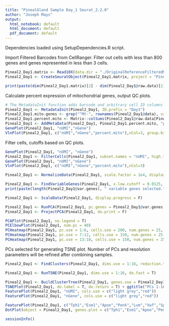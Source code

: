```yaml
---
title: "PinealGland Sample Day_1 Seurat_2.2.0"
author: "Joseph Mays"
output:
  html_notebook: default
  html_document: default
  pdf_document: default
---
```


Dependencies loaded using SetupDependencies.R script.

Import Filtered Barcodes from CellRanger. Filter out cells with less than 800 genes and genes represented in less than 3 cells.
```r
Pineal2_Day1.matrix <- Read10X(data.dir = "./OriginalReferenceFilteredMatrix/Day1/")
Pineal2_Day1 <- CreateSeuratObject(Pineal2_Day1.matrix, project = "Pineal2_Day1", min.cells = 3, min.genes = 800)
```

```r
print(paste(dim(Pineal2_Day1.matrix)[2] - dim(Pineal2_Day1@raw.data)[2], " cells were filtered from the original matrix.", sep=''))
```

Calculate percent expression of mitochondrial genes, output QC plots. 
```r
# The MetadataInit function adds barcode and arbitrary cell ID columns to the metadata table in the Seurat Object 
Pineal2_Day1 <- MetadataInit(Pineal2_Day1, ID.prefix = "Day1")
Pineal2_Day1.mito.genes <- grep("^Mt-", rownames(Pineal2_Day1@data), value = T)
Pineal2_Day1.percent.mito <- Matrix::colSums(Pineal2_Day1@raw.data[Pineal2_Day1.mito.genes, ])/Matrix::colSums(Pineal2_Day1@raw.data)
Pineal2_Day1 <- AddMetaData(Pineal2_Day1, Pineal2_Day1.percent.mito, "percent.mito")
GenePlot(Pineal2_Day1, "nUMI","nGene")
VlnPlot(Pineal2_Day1, c("nUMI","nGene","percent.mito"),nCol=3, group.by = "orig.ident")
```

Filter cells, cutoffs based on QC plots. 
```r
GenePlot(Pineal2_Day1, "nUMI", "nGene")
Pineal2_Day1 <- FilterCells(Pineal2_Day1, subset.names = "nUMI", high.thresholds = 25000)
GenePlot(Pineal2_Day1, "nUMI","nGene")
VlnPlot(Pineal2_Day1, c("nUMI","nGene","percent.mito"),nCol=3)
```

```r
Pineal2_Day1 <- NormalizeData(Pineal2_Day1, scale.factor = 1e4, display.progress = F)
```

```r
Pineal2_Day1 <- FindVariableGenes(Pineal2_Day1, x.low.cutoff = 0.0125, x.high.cutoff = 3, y.cutoff = 0.3, do.plot = F)
print(paste(length(Pineal2_Day1@var.genes), " variable genes selected.", sep=""))
```

```r
Pineal2_Day1 <- ScaleData(Pineal2_Day1, display.progress = F)
```

```r
Pineal2_Day1 <- RunPCA(Pineal2_Day1, pc.genes = Pineal2_Day1@var.genes, pcs.compute = 40, do.print = F)
Pineal2_Day1 <- ProjectPCA(Pineal2_Day1, do.print = F)
```
```r
PCAPlot(Pineal2_Day1, no.legend = T)
PCElbowPlot(Pineal2_Day1, num.pc = 40)
PCHeatmap(Pineal2_Day1, pc.use = 1:6, cells.use = 200, num.genes = 25, do.balanced = F)
PCHeatmap(Pineal2_Day1, pc.use = 7:12, cells.use = 150, num.genes = 25, do.balanced = T)
PCHeatmap(Pineal2_Day1, pc.use = 13:18, cells.use = 150, num.genes = 25, do.balanced = T)
```
PCs selected for generating TSNE plot. Number of PCs and resolution parameters will be refined after combining samples.
```r
Pineal2_Day1 <- FindClusters(Pineal2_Day1, dims.use = 1:16, reduction.type = "pca", resolution = 1.5, print.output = F, save.SNN = T)
```

```r
Pineal2_Day1 <- RunTSNE(Pineal2_Day1, dims.use = 1:16, do.fast = T)
```

```r
Pineal2_Day1 <- BuildClusterTree(Pineal2_Day1, genes.use = Pineal2_Day1@var.genes, do.plot = T, do.reorder = T, reorder.numeric = T)
TSNEPlot(Pineal2_Day1, do.label = T, do.return = T) + ggtitle("PCs 1-16, 1.5 res")
FeaturePlot(Pineal2_Day1, "nUMI", cols.use = c("light grey","red"))
FeaturePlot(Pineal2_Day1, "nGene", cols.use = c("light grey","red"))
```

```r
FeaturePlot(Pineal2_Day1, c("Tph1","Esm1","Apoe","Penk","Lum","Vwf","Sparcl1","Lyz2","C1qa","RT1-Bb"), cols.use=c("light grey","red"))
DotPlot(object = Pineal2_Day1, genes.plot = c("Tph1","Esm1","Apoe","Penk","Lum","Vwf","Sparcl1","Lyz2","C1qa","RT1-Bb"))
```

```r
sessionInfo()
```


